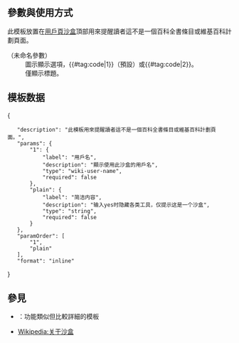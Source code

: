 {{NoteTA/MediaWiki}}
{{Documentation subpage}}

== 參數與使用方式 ==
此模板放置在[[Wikipedia:用戶頁|用戶頁]][[Wikipedia:沙盒|沙盒]]頂部用來提醒讀者這不是一個百科全書條目或維基百科計劃頁面。
; {{Para|1}} （未命名參數）
: 圖示顯示選項，{{#tag:code|1}}（預設）或{{#tag:code|2}}。
; {{Para|plain|yes}}
: 僅顯示標題。

== 模板数据 ==
{{TemplateDataHeader}}
<templatedata>
{
	"description": "此模板用來提醒讀者這不是一個百科全書條目或維基百科計劃頁面。",
	"params": {
		"1": {
			"label": "用戶名",
			"description": "顯示使用此沙盒的用戶名",
			"type": "wiki-user-name",
			"required": false
		},
		"plain": {
			"label": "简洁内容",
			"description": "输入yes时隐藏各类工具，仅提示这是一个沙盒",
			"type": "string",
			"required": false
		}
	},
	"paramOrder": [
		"1",
		"plain"
	],
	"format": "inline"
}
</templatedata>

== 參見 ==
* {{Instructions for using template|Sandbox heading}}：功能類似但比較詳細的模板
* [[Wikipedia:关于沙盒]]
<includeonly>
{{Sandbox other||[[Category:用戶頁模板|{{PAGENAME}}]][[Category:沙盒模板|{{PAGENAME}}]]}}</includeonly>